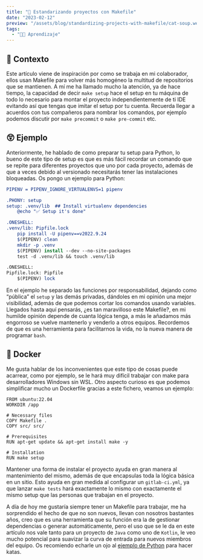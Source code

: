 ```yaml
---
title: "🚜 Estandarizando proyectos con Makefile"
date: "2023-02-12"
preview: "/assets/blog/standardizing-projects-with-makefile/cat-soup.webp"
tags:
  - "👨‍💻 Aprendizaje"
---
```


## 📝 Contexto

Este artículo viene de inspiración por como se trabaja en mi colaborador, ellos
usan Makefile para volver más homogéneo la multitud de repositorios que se
mantienen. A mí me ha llamado mucho la atención, ya de hace tiempo, la capacidad
de decir `make setup` hace el setup en tu máquina de todo lo necesario para
montar el proyecto independientemente de ti IDE evitando así que tengas que
imitar el setup por tu cuenta. Recuerda llegar a acuerdos con tus compañeros
para nombrar los comandos, por ejemplo podemos discutir por `make precommit` o
`make pre-commit` etc.

## 😲 Ejemplo

Anteriormente, he hablado de como preparar tu setup para Python, lo bueno de
este tipo de setup es que es más fácil recordar un comando que se repite para
diferentes proyectos que uno por cada proyecto, además de que a veces debido al
versionado necesitarás tener las instalaciones bloqueadas. Os pongo un ejemplo
para Python:

```cmake
PIPENV = PIPENV_IGNORE_VIRTUALENVS=1 pipenv

.PHONY: setup
setup: .venv/lib  ## Install virtualenv dependencies
	@echo "✅ Setup it's done"

.ONESHELL:
.venv/lib: Pipfile.lock
	pip install -U pipenv==v2022.9.24
	$(PIPENV) clean
	mkdir -p .venv
	$(PIPENV) install --dev --no-site-packages
	test -d .venv/lib && touch .venv/lib

.ONESHELL:
Pipfile.lock: Pipfile
	$(PIPENV) lock

```

En el ejemplo he separado las funciones por responsabilidad, dejando como
“pública” el `setup` y las demás privadas, dándoles en mi opinión una mejor
visibilidad, además de que podemos cortar los comandos usando variables.
Llegados hasta aquí pensarás, ¿es tan maravilloso este Makefile?, en mi humilde
opinión depende de cuanta lógica tenga, a más le añadamos más engorroso se
vuelve mantenerlo y venderlo a otros equipos. Recordemos de que es una
herramienta para facilitarnos la vida, no la nueva manera de programar `bash`.

## 🐋 Docker

Me gusta hablar de los inconvenientes que este tipo de cosas puede acarrear,
como por ejemplo, se le hará muy difícil trabajar con make para desarrolladores
Windows sin WSL. Otro aspecto curioso es que podemos simplificar mucho un
Dockerfile gracias a este fichero, veamos un ejemplo:

```docker
FROM ubuntu:22.04
WORKDIR /app

# Necessary files
COPY Makefile .
COPY src/ src/

# Prerequisites
RUN apt-get update && apt-get install make -y

# Installation
RUN make setup
```

Mantener una forma de instalar el proyecto ayuda en gran manera al mantenimiento
del mismo, además de que encapsulas toda la lógica básica en un sitio. Esto
ayuda en gran medida al configurar un `gitlab-ci.yml`, ya que lanzar
`make tests` hará exactamente lo mismo con exactamente el mismo setup que las
personas que trabajan en el proyecto.

A día de hoy me gustaría siempre tener un Makefile para trabajar, me ha
sorprendido el hecho de que no son nuevos, llevan con nosotros bastantes años,
creo que es una herramienta que su función era la de gestionar dependencias o
generar automáticamente, pero el uso que se le da en este artículo nos vale
tanto para un proyecto de `Java` como uno de `Kotlin`, le veo mucho potencial
para suavizar la curva de entrada para nuevos miembros del equipo. Os recomiendo
echarle un ojo al
[ejemplo de Python](https://github.com/lean-mind/python-boilerplate) para hacer
katas.
